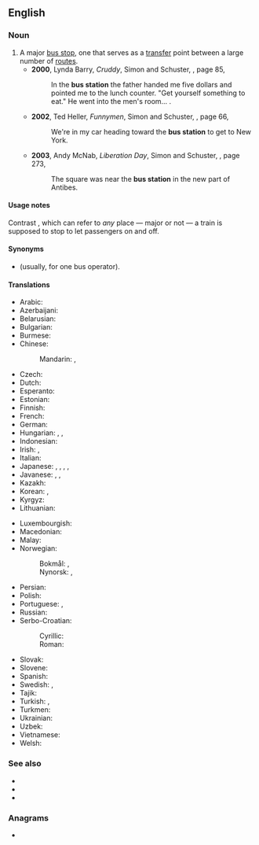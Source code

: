 ==English==
{{wikipedia}}

===Noun===
{{en-noun}}

# A major [[bus stop]], one that serves as a [[transfer]] point between a large number of [[route]]s.
#* '''2000''', Lynda Barry, ''Cruddy'', Simon and Schuster, {{ISBN|0743212177}}, page 85,
#*: In the '''bus station''' the father handed me five dollars and pointed me to the lunch counter. "Get yourself something to eat." He went into the men's room...&nbsp;.
#* '''2002''', Ted Heller, ''Funnymen'', Simon and Schuster, {{ISBN|074324236X}}, page 66,
#*: We're in my car heading toward the '''bus station''' to get to New York.
#* '''2003''', Andy McNab, ''Liberation Day'', Simon and Schuster, {{ISBN|0743483332}}, page 273,
#*: The square was near the '''bus station''' in the new part of Antibes.

====Usage notes====
Contrast {{m|en|train station}}, which can refer to ''any'' place — major or not — a train is supposed to stop to let passengers on and off.

====Synonyms====
* {{l|en|bus depot}} (usually, for one bus operator).

====Translations====
{{trans-top|major bus stop, one that serves as a transfer point between a large number of routes}}
* Arabic: {{t|ar|مَحَطَّة حَافِلَات|f|tr=maḥaṭṭat ḥāfilāt}}
* Azerbaijani: {{t|az|avtovaqzal}}
* Belarusian: {{t|be|аўтавакза́л|m}}
* Bulgarian: {{t+|bg|автога́ра|f}}
* Burmese: {{t+|my|ကားဂိတ်}}
* Chinese:
*: Mandarin: {{t|cmn|公共汽車總站|sc=Hani}}, {{t|cmn|公共汽车总站|tr=gōnggòngqìchē zhǒngzhàn|sc=Hani}}
* Czech: {{t|cs|autobusové nádraží|n}}
* Dutch: {{t+|nl|busstation|f}}
* Esperanto: {{t|eo|busstacio}}
* Estonian: {{t|et|bussijaam}}
* Finnish: {{t+|fi|linja-autoasema}}
* French: {{t+|fr|gare routière|f}}
* German: {{t+|de|Busbahnhof|m}}
* Hungarian: {{t+|hu|buszállomás}}, {{t+|hu|buszpályaudvar}}, {{t|hu|autóbusz-állomás}}
* Indonesian: {{t|id|terminal bus}}
* Irish: {{t|ga|busáras|m}}, {{t|ga|stáisiún bus|m}}
* Italian: {{t|it|stazione degli autobus}}
* Japanese: {{t|ja|バスステーション|tr=basu-sutēshon}}, {{t+|ja|バスターミナル|tr=basu-tāminaru}}, {{t+|ja|バス停|tr=basu-tei|sc=Jpan}}, {{t|ja|バス乗り場|tr=basu-noriba|sc=Jpan}}, {{t|ja|バス停留所|tr=basu-teiryūjo|sc=Jpan}}
* Javanese: {{t|jv|ngebisan}}, {{t|jv|bis-bisan}}, {{t|jv|setanplat}}
* Kazakh: {{t|kk|автовокзал}}
* Korean: {{t+|ko|터미널}}, {{t+|ko|정류장}}
* Kyrgyz: {{t|ky|автовокзал}}
* Lithuanian: {{t|lt|autobusų stotis|m}}
{{trans-mid}}
* Luxembourgish: {{t|lb|Busgare|f}}
* Macedonian: {{t|mk|автобуска станица|f}}
* Malay: {{t|ms|stesen bas}}
* Norwegian:
*: Bokmål: {{t|nb|busstasjon|m}}, {{t|nb|rutebilstasjon|m}}
*: Nynorsk: {{t|nn|busstasjon|m}}, {{t|nn|rutebilstasjon|m}}
* Persian: {{t|fa|پایانه اتوبوس|tr=pâyâne-ye otobus|sc=fa-Arab}}
* Polish: {{t|pl|dworzec autobusowy|m}}
* Portuguese: {{t|pt|estação de ônibus|f}}, {{t+|pt|rodoviária|f}}
* Russian: {{t+|ru|автовокза́л|m}}
* Serbo-Croatian:
*: Cyrillic: {{t|sh|аутобусни колодвор|m}}
*: Roman: {{t|sh|autobusni kolodvor|m}}
* Slovak: {{t|sk|autobusová stanica|f}}
* Slovene: {{t|sl|avtobusna postaja|f}}
* Spanish: {{t|es|estación de autobús|f}}
* Swedish: {{t|sv|busstation|c}}, {{t|sv|bussterminal|c}}
* Tajik: {{t+|tg|автовокзал}}
* Turkish: {{t+|tr|otogar}}, {{t+|tr|terminal}}
* Turkmen: {{t|tk|awtowokzal}}
* Ukrainian: {{t+|uk|автовокза́л|m}}
* Uzbek: {{t+|uz|avtovokzal}}
* Vietnamese: {{t|vi|bến xe buýt}}
* Welsh: {{t|cy|gorsaf bws|f}}
{{trans-bottom}}

===See also===
* {{l|en|bus stand}}
* {{l|en|departure stand}}
* {{l|en|stand}}

{{topics|en|Buildings|Transport}}

===Anagrams===
* {{anagrams|en|substation}}
